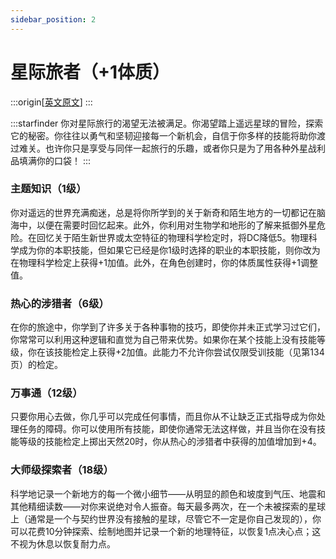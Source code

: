 ```yaml
---
sidebar_position: 2
---
```


# 星际旅者（+1体质）

:::origin[[英文原文](https://www.aonsrd.com/Themes.aspx?ItemName=Spacefarer)]
:::

:::starfinder
你对星际旅行的渴望无法被满足。你渴望踏上遥远星球的冒险，探索它的秘密。你往往以勇气和坚韧迎接每一个新机会，自信于你多样的技能将助你渡过难关。也许你只是享受与同伴一起旅行的乐趣，或者你只是为了用各种外星战利品填满你的口袋！
:::

### 主题知识（1级）

你对遥远的世界充满痴迷，总是将你所学到的关于新奇和陌生地方的一切都记在脑海中，以便在需要时回忆起来。此外，你利用对生物学和地形的了解来抵御外星危险。在回忆关于陌生新世界或太空特征的物理科学检定时，将DC降低5。物理科学成为你的本职技能，但如果它已经是你1级时选择的职业的本职技能，则你改为在物理科学检定上获得+1加值。此外，在角色创建时，你的体质属性获得+1调整值。

### 热心的涉猎者（6级）

在你的旅途中，你学到了许多关于各种事物的技巧，即使你并未正式学习过它们，你常常可以利用这种逻辑和直觉为自己带来优势。如果你在某个技能上没有技能等级，你在该技能检定上获得+2加值。此能力不允许你尝试仅限受训技能（见第134页）的检定。

### 万事通（12级）

只要你用心去做，你几乎可以完成任何事情，而且你从不让缺乏正式指导成为你处理任务的障碍。你可以使用所有技能，即使你通常无法这样做，并且当你在没有技能等级的技能检定上掷出天然20时，你从热心的涉猎者中获得的加值增加到+4。

### 大师级探索者（18级）

科学地记录一个新地方的每一个微小细节——从明显的颜色和坡度到气压、地震和其他精细读数——对你来说绝对令人振奋。每天最多两次，在一个未被探索的星球上（通常是一个与契约世界没有接触的星球，尽管它不一定是你自己发现的），你可以花费10分钟探索、绘制地图并记录一个新的地理特征，以恢复1点决心点；这不视为休息以恢复耐力点。